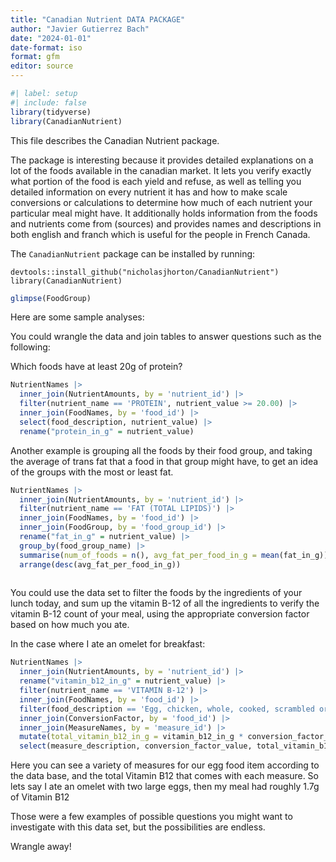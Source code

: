 ```yaml
---
title: "Canadian Nutrient DATA PACKAGE"
author: "Javier Gutierrez Bach"
date: "2024-01-01"
date-format: iso
format: gfm
editor: source
---
```


```r
#| label: setup
#| include: false
library(tidyverse)
library(CanadianNutrient)
```

This file describes the Canadian Nutrient package.

The package is interesting because it provides detailed explanations on a lot of the foods available in the canadian market. It lets you verify exactly what portion of the food is each yield and refuse, as well as telling you detailed information on every nutrient it has and how to make scale conversions or calculations to determine how much of each nutrient your particular meal might have. It additionally holds information from the foods and nutrients come from (sources) and provides names and descriptions in both english and franch which is useful for the people in French Canada. 

The `CanadianNutrient` package can be installed by running:

```
devtools::install_github("nicholasjhorton/CanadianNutrient")
library(CanadianNutrient)
```

```r
glimpse(FoodGroup)
```

Here are some sample analyses:

You could wrangle the data and join tables to answer questions such as the following:

Which foods have at least 20g of protein?

```r
NutrientNames |> 
  inner_join(NutrientAmounts, by = 'nutrient_id') |> 
  filter(nutrient_name == 'PROTEIN', nutrient_value >= 20.00) |> 
  inner_join(FoodNames, by = 'food_id') |> 
  select(food_description, nutrient_value) |> 
  rename("protein_in_g" = nutrient_value)
```
Another example is grouping all the foods by their food group, and taking the average of trans fat that a food in that group might have, to get an idea of the groups with the most or least fat.

```r

NutrientNames |> 
  inner_join(NutrientAmounts, by = 'nutrient_id') |> 
  filter(nutrient_name == 'FAT (TOTAL LIPIDS)') |> 
  inner_join(FoodNames, by = 'food_id') |> 
  inner_join(FoodGroup, by = 'food_group_id') |> 
  rename("fat_in_g" = nutrient_value) |> 
  group_by(food_group_name) |> 
  summarise(num_of_foods = n(), avg_fat_per_food_in_g = mean(fat_in_g)) |> 
  arrange(desc(avg_fat_per_food_in_g))
  
```

You could use the data set to filter the foods by the ingredients of your lunch today, and sum up the vitamin B-12 of all the ingredients to verify the vitamin B-12 count of your meal, using the appropriate conversion factor based on how much you ate.

In the case where I ate an omelet for breakfast:

```r
NutrientNames |> 
  inner_join(NutrientAmounts, by = 'nutrient_id') |> 
  rename("vitamin_b12_in_g" = nutrient_value) |> 
  filter(nutrient_name == 'VITAMIN B-12') |> 
  inner_join(FoodNames, by = 'food_id') |> 
  filter(food_description == 'Egg, chicken, whole, cooked, scrambled or omelet') |> 
  inner_join(ConversionFactor, by = 'food_id') |> 
  inner_join(MeasureNames, by = 'measure_id') |> 
  mutate(total_vitamin_b12_in_g = vitamin_b12_in_g * conversion_factor_value) |> 
  select(measure_description, conversion_factor_value, total_vitamin_b12_in_g)
```
Here you can see a variety of measures for our egg food item according to the data base, and the total Vitamin B12 that comes with each measure. So lets say I ate an omelet with two large eggs, then my meal had roughly 1.7g of Vitamin B12

Those were a few examples of possible questions you might want to investigate with this data set, but the possibilities are endless.

Wrangle away!
